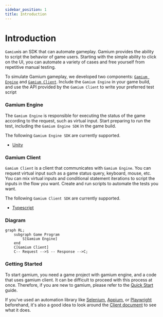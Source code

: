 ```yaml
---
sidebar_position: 1
title: Introduction
---
```


# Introduction

`Gamium`is an SDK that can automate gameplay. Gamium provides the ability to script the behavior of game users.
Starting with the simple ability to click on the UI, you can automate a variety of cases and free yourself from repetitive manual testing.

To simulate Gamium gameplay, we developed two components: [`Gamium Engine`](#gamium-engine) and [`Gamium Client`](#gamium-client).
Include the `Gamium Engine` in your game build, and use the API provided by the `Gamium Client` to write your preferred test script

### Gamium Engine

The `Gamium Engine` is responsible for executing the status of the game according to the request, such as virtual input. Start preparing to run the test, including the `Gamium Engine SDK` in the game build.

The following `Gamium Engine SDK` are currently supported.

- [Unity](../engine/unity/project-configuration)

### Gamium Client

`Gamium Client` is a client that communicates with `Gamium Engine`.
You can request virtual input such as a game status query, keyboard, mouse, etc. You can mix virtual inputs and conditional statement iterations to script the inputs in the flow you want. Create and run scripts to automate the tests you want.

The following `Gamium Client SDK` are currently supported.

- [Typescript](../client/write-testscript)

### Diagram

```mermaid
graph RL;
    subgraph Game Program
        S[Gamium Engine]
    end
    C[Gamium Client]
    C-- Request -->S -- Response -->C;
```

### Getting Started

To start gamium, you need a game project with gamium engine, and a code that uses gamium client.
It can be difficult to proceed with this process at once.
Therefore, if you are new to gamium, please refer to the [Quick Start](quick-start) guide.

If you've used an automation library like [Selenium](https://www.selenium.dev/), [Appium](https://appium.io/), or [Playwright](https://playwright.dev/) beforehand, it's also a good idea to look around the [Client document](/gamium/client/write-testscript) to see what it does.

